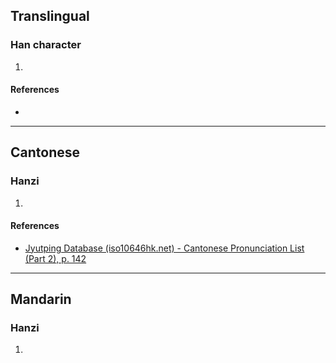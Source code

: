 {{character info/new}}
==Translingual==

===Han character===
{{Han char|rn=85|rad=水|as=10|sn=13|four=34141|canj=EAGI|ids=⿰氵時}}

# {{defn|Han|sort=水10}}

====References====
* {{Han ref|kx=0640.040|dkj=17949|dj=1047.020|hdz=31698.050|uh=6EA1|ud=28321|bh=DE63|bd=56931}}

----

==Cantonese==

===Hanzi===
{{yue-hanzi|jyut=[[si4]]|y=si4}}

# {{defn|lang=yue|sort=水10}}

====References====
*[http://www.iso10646hk.net/jp/document/download.jsp Jyutping Database (iso10646hk.net) - Cantonese Pronunciation List (Part 2), p. 142]

----

==Mandarin==

===Hanzi===
{{cmn-hanzi|pin=[[shí]] ([[shi2]])|wg=shih<sup>2</sup>}}

# {{defn|lang=cmn|sort=水10}}